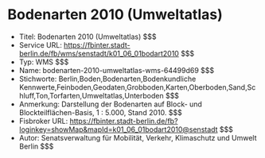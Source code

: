 # Bodenarten 2010 (Umweltatlas)
- Titel: Bodenarten 2010 (Umweltatlas) $$$
- Service URL: https://fbinter.stadt-berlin.de/fb/wms/senstadt/k01_06_01bodart2010 $$$
- Typ: WMS $$$
- Name: bodenarten-2010-umweltatlas-wms-64499d69 $$$
- Stichworte: Berlin,Boden,Bodenarten,Bodenkundliche Kennwerte,Feinboden,Geodaten,Grobboden,Karten,Oberboden,Sand,Schluff,Ton,Torfarten,Umweltatlas,Unterboden $$$
- Anmerkung: Darstellung der Bodenarten auf Block- und Blockteilflächen-Basis, 1 : 5.000, Stand 2010. $$$
- Fisbroker URL: https://fbinter.stadt-berlin.de/fb?loginkey=showMap&mapId=k01_06_01bodart2010@senstadt $$$
- Autor: Senatsverwaltung für Mobilität, Verkehr, Klimaschutz und Umwelt Berlin $$$
